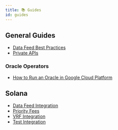 ```yaml
---
title: 📚 Guides
id: guides
---
```


## General Guides

- [Data Feed Best Practices](/guides/feeds/best-practices.mdx)
- [Private APIs](/guides/feeds/private-apis.mdx)

### Oracle Operators

- [How to Run an Oracle in Google Cloud Platform](/guides/oracles/gcp.mdx)

## Solana

- [Data Feed Integration](/solana/guides/feeds.mdx)
- [Priority Fees](/solana/guides/priority-fees.mdx)
- [VRF Integration](/solana/guides/vrf.mdx)
- [Test Integration](/solana/guides/test-integration.mdx)
